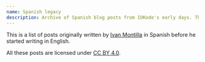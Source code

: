 ```yaml
---
name: Spanish legacy
description: Archive of Spanish blog posts from IOKode's early days. These posts were originally written in Spanish by Ivan Montilla and are licensed under CC BY 4.0.
---
```


This is a list of posts originally written by [Ivan Montilla](https://github.com/montyclt) in Spanish before he started writing in English.

All these posts are licensed under [CC BY 4.0](https://creativecommons.org/licenses/by/4.0/deed.en).
